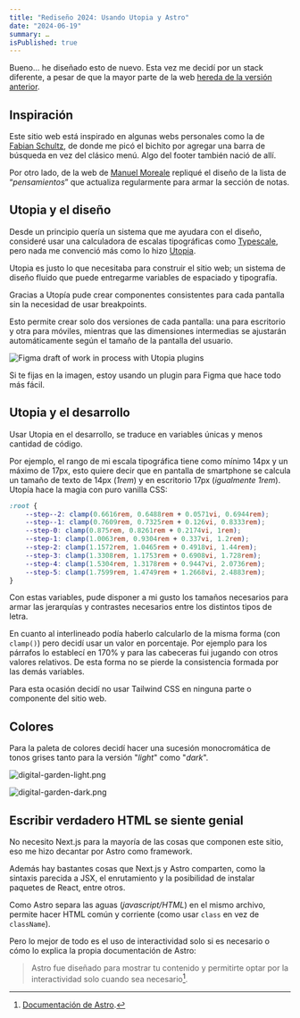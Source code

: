 ```yaml
---
title: "Rediseño 2024: Usando Utopia y Astro"
date: "2024-06-19"
summary: …
isPublished: true
---
```


Bueno... he diseñado esto de nuevo. Esta vez me decidí por un stack diferente, a pesar de que la mayor parte de la web [hereda de la versión anterior](https://2023.juanberrios.com).

## Inspiración

Este sitio web está inspirado en algunas webs personales como la de [Fabian Schultz](https://www.fabianschultz.com/), de donde me picó el bichito por agregar una barra de búsqueda en vez del clásico menú. Algo del footer también nació de allí. 

Por otro lado, de la web de [Manuel Moreale](https://manuelmoreale.com/) repliqué el diseño de la lista de “*pensamientos*” que actualiza regularmente para armar la sección de notas.

## Utopia y el diseño

Desde un principio quería un sistema que me ayudara con el diseño, consideré usar una calculadora de escalas tipográficas como [Typescale](https://typescale.com/), pero nada me convenció más como lo hizo [Utopia](https://utopia.fyi/).

Utopia es justo lo que necesitaba para construir el sitio web; un sistema de diseño fluido que puede entregarme variables de espaciado y tipografía.

Gracias a Utopía pude crear componentes consistentes para cada pantalla sin la necesidad de usar breakpoints.

Esto permite crear solo dos versiones de cada pantalla: una para escritorio y otra para móviles, mientras que las dimensiones intermedias se ajustarán automáticamente según el tamaño de la pantalla del usuario.

![Figma draft of work in process with Utopia plugins](https://lh3.googleusercontent.com/drive-viewer/AKGpihZCBZhMHHV6jZlGY3GDbif5iMqEIs7XA3Z_H0rqygmP8i4A0WDM7hbjf6nVWUi3MRtMZin-5tHXIK3nt9C99q1QoxwqySHnxw=s1600-rw-v1)

Si te fijas en la imagen, estoy usando un plugin para Figma que hace todo más fácil.

## Utopia y el desarrollo

Usar Utopia en el desarrollo, se traduce en variables únicas y menos cantidad de código.

Por ejemplo, el rango de mi escala tipográfica tiene como mínimo 14px y un máximo de 17px, esto quiere decir que en pantalla de smartphone se calcula un tamaño de texto de 14px (_1rem_) y en escritorio 17px (_igualmente 1rem_). Utopía hace la magia con puro vanilla CSS:

```css
:root {
	--step--2: clamp(0.6616rem, 0.6488rem + 0.0571vi, 0.6944rem);
	--step--1: clamp(0.7609rem, 0.7325rem + 0.126vi, 0.8333rem);
	--step-0: clamp(0.875rem, 0.8261rem + 0.2174vi, 1rem);
	--step-1: clamp(1.0063rem, 0.9304rem + 0.337vi, 1.2rem);
	--step-2: clamp(1.1572rem, 1.0465rem + 0.4918vi, 1.44rem);
	--step-3: clamp(1.3308rem, 1.1753rem + 0.6908vi, 1.728rem);
	--step-4: clamp(1.5304rem, 1.3178rem + 0.9447vi, 2.0736rem);
	--step-5: clamp(1.7599rem, 1.4749rem + 1.2668vi, 2.4883rem);
}
```

Con estas variables, pude disponer a mi gusto los tamaños necesarios para armar las jerarquías y contrastes necesarios entre los distintos tipos de letra.

En cuanto al interlineado podía haberlo calcularlo de la misma forma (con `clamp()`) pero decidí usar un valor en porcentaje. Por ejemplo para los párrafos lo establecí en 170% y para las cabeceras fui jugando con otros valores relativos. De esta forma no se pierde la consistencia formada por las demás variables.

Para esta ocasión decidí no usar Tailwind CSS en ninguna parte o componente del sitio web.

## Colores

Para la paleta de colores decidí hacer una sucesión monocromática de tonos grises tanto para la versión "_light_" como "_dark_".

![digital-garden-light.png](https://lh3.googleusercontent.com/drive-viewer/AKGpihZFi9VuAXn8czKHQTgk4QWBg8uE18X1cKpAkfRSTQR8IdMXH04lB0NjjTCZG3OYKq705HSzs6R1CFH86jWkP9C132MeS1mxhw=s1600-rw-v1)

![digital-garden-dark.png](https://lh3.googleusercontent.com/drive-viewer/AKGpihZOh4lFzDJac-t4WWe-ZMxITq0-OqMN4TWAvRgQyf9utCEN7Q-spoVWTTU25d9uZzjVUrCPhU4AOEXA1VNmHWoOgudXU7OK9GM=s1600-rw-v1)

## Escribir verdadero HTML se siente genial

No necesito Next.js para la mayoría de las cosas que componen este sitio, eso me hizo decantar por Astro como framework.

Además hay bastantes cosas que Next.js y Astro comparten, como la sintaxis parecida a JSX, el enrutamiento y la posibilidad de instalar paquetes de React, entre otros.

Como Astro separa las aguas (*javascript/HTML*) en el mismo archivo, permite hacer HTML común y corriente (como usar `class` en vez de `className`).

Pero lo mejor de todo es el uso de interactividad solo si es necesario o cómo lo explica la propia documentación de Astro:

> Astro fue diseñado para mostrar tu contenido y permitirte optar por la interactividad solo cuando sea necesario[^1].

[^1]: [Documentación de Astro](https://docs.astro.build/es/concepts/why-astro/#orientado-al-contenido).